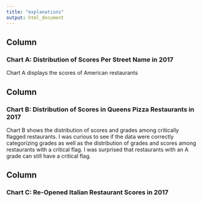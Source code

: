 ```yaml
---
title: "explanations"
output: html_document
---
```


Column {data-width=450}
-----------------------------------------------------------------------

### Chart A: Distribution of Scores Per Street Name in 2017

Chart A displays the scores of American restaurants 


Column {data-width=450}
-----------------------------------------------------------------------

### Chart B: Distribution of Scores in Queens Pizza Restaurants in 2017

Chart B shows the distribution of scores and grades among critically flagged restaurants. I was curious to see if the data were correctly categorizing grades as well as the distribution of grades and scores among restaurants with a critical flag. I was surprised that restaurants with an A grade can still have a critical flag.


Column {data-width=450}
-----------------------------------------------------------------------
### Chart C: Re-Opened Italian Restaurant Scores in 2017


